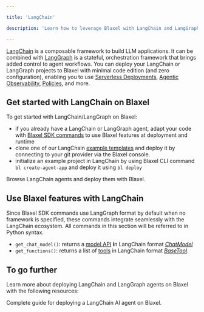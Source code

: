 ```yaml
---

title: 'LangChain'

description: 'Learn how to leverage Blaxel with LangChain and LangGraph.'

---
```


[LangChain](https://www.langchain.com/) is a composable framework to build LLM applications. It can be combined with [LangGraph](https://www.langchain.com/langgraph) is a stateful, orchestration framework that brings added control to agent workflows. You can deploy your LangChain or LangGraph projects to Blaxel with minimal code edition (and zero configuration), enabling you to use [Serverless Deployments](../Models/Global-Inference-Network%2013847e47b1ea8199a2b3fa9c62f9e09e), [Agentic Observability](../Observability/Traces%2018f47e47b1ea80e29594f9fd7e5a117e), [Policies](../Model-Governance/Policies), and more.

## Get started with LangChain on Blaxel

To get started with LangChain/LangGraph on Blaxel:

- if you already have a LangChain or LangGraph agent, adapt your code with [Blaxel SDK commands](../Agents/Develop-an-agent) to use Blaxel features at deployment and runtime
- clone one of our LangChain [example templates](https://github.com/beamlit/templates/tree/main) and deploy it by connecting to your git provider via the Blaxel console.
- initialize an example project in LangChain by using Blaxel CLI command `bl create-agent-app` and deploy it using `bl deploy`

<Card title="Explore our template gallery" icon="up-right-from-square" href="https://github.com/beamlit/templates/tree/main">
Browse LangChain agents and deploy them with Blaxel.
</Card>

## Use Blaxel features with LangChain

Since Blaxel SDK commands use LangGraph format by default when no framework is specified, these commands integrate seamlessly with the LangChain ecosystem. All commands in this section will be referred to in Python syntax. 

- `get_chat_model()`:  returns a [model API](../Models/Overview) **i**n LangChain format [*ChatModel*](https://python.langchain.com/docs/integrations/chat/)
- `get_functions()`: returns a list of [tools](../Functions/Overview) in LangChain format [*BaseTool*](https://api.python.langchain.com/en/latest/tools/langchain_core.tools.BaseTool.html).

## To go further

Learn more about deploying LangChain and LangGraph agents on Blaxel with the following resources:

<Card title="Deploy a LangChain agent" icon="bolt" href="/Examples/Deploy-a-LangChain-agent">
Complete guide for deploying a LangChain AI agent on Blaxel.
</Card>